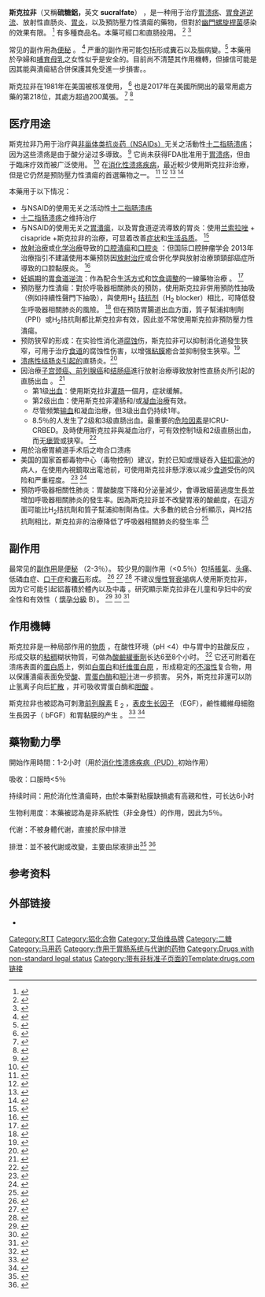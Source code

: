{{Infobox drug|Verifiedfields=changed|ChemSpiderID=4911161|ATC_suffix=BX02|ATC_supplemental=|PubChem=6398525|DrugBank_Ref={{drugbankcite|changed|drugbank}}|DrugBank=DB00364|ChemSpiderID_Ref={{chemspidercite|changed|chemspider}}|UNII_Ref={{fdacite|changed|FDA}}|CAS_number=54182-58-0|UNII=XX73205DH5|ChEMBL_Ref={{ebicite|changed|EBI}}|ChEMBL=611727
<!--Chemical data-->|C=12|H=54|Al=16|O=75|ATC_prefix=A02|CAS_number_Ref={{cascite|correct|??}}|Watchedfields=changed|DailyMedID=Sucralfate|verifiedrevid=405746645|IUPAC_name=Hexadeca-μ-hydroxytetracosahydroxy[μ<sub>8</sub>-[1,3,4,6-tetra-''O''-sulfo-β-<small>D</small>fructofuranosyl-α-<small>D</small>-glucopyranoside tetrakis(hydrogen sulfato)8-)<nowiki>]]</nowiki>hexadecaaluminum<ref name="Merck">''[[Merck_Index|Merck Index]]'', 12th Edition, '''9049'''.</ref>|image=Sucralfate.png|width=350px
<!--Clinical data-->|tradename=Carafate|Drugs.com={{drugs.com|monograph|sucralfate}}|MedlinePlus=a681049|pregnancy_category=B|excretion=糞便、尿液
<!--Identifiers-->|legal_US=Rx-only|legal_status=Rx-only|routes_of_administration=口服或直腸灌腸
<!--Pharmacokinetic data-->|bioavailability=3-5% (local acting)|protein_bound=|metabolism=消化道；肝臟：不明|elimination_half-life=不明|S=8}} '''斯克拉非'''（又稱'''硫糖鋁，'''英文 '''sucralfate'''） ，是一种用于治疗[[胃及十二指肠潰瘍|胃溃疡]]、[[胃食道逆流|胃食道逆流]]、放射性直肠炎、[[胃炎|胃炎]]，以及預防壓力性潰瘍的藥物，但對於[[幽門螺桿菌|幽門螺旋桿菌]]感染的效果有限。 <ref name="Mat2003">{{Cite journal|title=Profile and assessment of GERD pharmacotherapy|date=November 2003|journal=Cleveland Clinic Journal of Medicine|issue=|doi=10.3949/ccjm.70.Suppl_5.S51|volume=70 Suppl 5|pages=S51-70|pmid=14705381}}</ref> 有多種商品名。本藥可經口和直肠投用。 <ref name="AHFS2019">{{Cite web|title=Sucralfate Monograph for Professionals|url=https://www.drugs.com/monograph/sucralfate.html|work=Drugs.com|publisher=American Society of Health-System Pharmacists|language=en|access-date=2020-08-10|archive-date=2020-08-15|archive-url=https://web.archive.org/web/20200815054126/https://www.drugs.com/monograph/sucralfate.html|dead-url=no}}</ref> <ref name="Brad2014">{{Cite journal|title=Management of radiation proctitis|date=October 2014|journal=American Journal of Clinical Oncology|issue=5|doi=10.1097/COC.0b013e318271b1aa|volume=37|pages=517–23|pmid=23241500}}</ref> 

常见的副作用為[[便秘|便秘]] 。 <ref name="AHFS2019">{{Cite web|title=Sucralfate Monograph for Professionals|url=https://www.drugs.com/monograph/sucralfate.html|work=Drugs.com|publisher=American Society of Health-System Pharmacists|language=en}}</ref> 严重的副作用可能包括形成糞石以及腦病變。<ref name="BNF76">{{Cite book|title=British national formulary : BNF 76|date=2018|publisher=Pharmaceutical Press|isbn=9780857113382|pages=73|edition=76}}</ref> 本藥用於孕婦和[[母乳哺育|哺育母乳]]之女性似乎是安全的。目前尚不清楚其作用機轉，但據信可能是因其能與潰瘍結合併保護其免受進一步損害。。   

斯克拉非在1981年在美国被核准使用， <ref name="AHFS2019">{{Cite web|title=Sucralfate Monograph for Professionals|url=https://www.drugs.com/monograph/sucralfate.html|work=Drugs.com|publisher=American Society of Health-System Pharmacists|language=en}}</ref> 也是2017年在美國所開出的最常用處方藥的第218位，其處方超過200萬張。 <ref>{{Cite web|title=The Top 300 of 2020|url=https://clincalc.com/DrugStats/Top300Drugs.aspx|accessdate=11 April 2020|work=ClinCalc|archive-date=2019-11-03|archive-url=https://web.archive.org/web/20191103123938/https://clincalc.com/DrugStats/Top300Drugs.aspx|dead-url=no}}</ref> <ref>{{Cite web|title=Sucralfate - Drug Usage Statistics|url=https://clincalc.com/DrugStats/Drugs/Sucralfate|accessdate=11 April 2020|work=ClinCalc|archive-date=2020-10-07|archive-url=https://web.archive.org/web/20201007113324/https://clincalc.com/DrugStats/Drugs/Sucralfate|dead-url=no}}</ref> 

== 医疗用途 ==
斯克拉非乃用于治疗與[[非甾体抗炎药|非甾体类抗炎药（NSAIDs）]]无关之活動性[[胃及十二指肠潰瘍|十二指肠溃疡]]；因为这些溃疡是由于酸分泌过多導致。 <ref name=":3">{{Cite web|title=DailyMed - CARAFATE - sucralfate suspension|url=http://dailymed.nlm.nih.gov/dailymed/drugInfo.cfm?setid=0fb67b1c-b4c0-46f2-8a81-df1510e006aa|accessdate=2015-11-04|work=dailymed.nlm.nih.gov|archive-date=2015-09-10|archive-url=https://web.archive.org/web/20150910033928/http://dailymed.nlm.nih.gov/dailymed/drugInfo.cfm?setid=0fb67b1c-b4c0-46f2-8a81-df1510e006aa|dead-url=no}}</ref> 它尚未获得FDA批准用于[[胃及十二指肠潰瘍|胃溃疡]]，但由于臨床疗效而被广泛使用。 <ref name=":2">{{Cite journal|title=Current trends in the pharmacotherapy for peptic ulcer disease|date=April 1992|journal=Archives of Internal Medicine|issue=4|doi=10.1001/archinte.152.4.726|volume=152|pages=726–32|pmid=1558429}}</ref> 在[[胃及十二指肠潰瘍|消化性溃疡疾病]]，最近較少使用斯克拉非治療，但是它仍然是预防壓力性潰瘍的首選藥物之一。 <ref>{{Cite journal|title=Treatment of peptic ulcer disease with sucralfate: a review|date=August 1991|journal=The American Journal of Medicine|issue=2A|doi=10.1016/0002-9343(91)90459-b|volume=91|pages=102S–106S|pmid=1882894}}</ref> <ref>{{Cite journal|title=Diagnosis and Treatment of Peptic Ulcer Disease and H. pylori Infection|date=February 2015|journal=American Family Physician|issue=4|volume=91|pages=236–42|pmid=25955624}}</ref> <ref name=":4">{{Cite journal|title=ASHP Therapeutic Guidelines on Stress Ulcer Prophylaxis. ASHP Commission on Therapeutics and approved by the ASHP Board of Directors on November 14, 1998|date=February 1999|journal=American Journal of Health-System Pharmacy|issue=4|doi=10.1093/ajhp/56.4.347|volume=56|pages=347–79|pmid=10690219}}</ref> <ref name=":6">{{Cite journal|title=A review of stress-related mucosal disease|date=October 2011|journal=Journal of Veterinary Emergency and Critical Care|issue=5|doi=10.1111/j.1476-4431.2011.00680.x|volume=21|pages=484–95|pmid=22316196}}</ref> 

本藥用于以下情况： 

* 与NSAID的使用无关之活动性[[胃及十二指肠潰瘍|十二指肠溃疡]] 
* [[胃及十二指肠潰瘍|十二指肠溃疡]]之维持治疗 
* 与NSAID的使用无关之[[胃及十二指肠潰瘍|胃潰瘍]]，以及胃食道逆流導致的胃炎：使用[[蘭索拉唑|兰索拉唑]] + cisapride +斯克拉非的治療，可显着改善[[症狀|症状]]和[[生活质量|生活品质]]。 <ref>{{Cite journal|title=Quality of life and cost-effectiveness of combined therapy for reflux esophagitis|journal=Journal of Zhejiang University. Science|issue=5|doi=10.1631/jzus.2003.0602|year=2003|volume=4|pages=602–6|pmid=12958722}}</ref> 
*[[放射治療|放射治療]]或[[化学疗法|化学治療]]导致的[[口腔溃疡|口腔潰瘍]]和[[口腔炎|口腔炎]] ：但国际口腔肿瘤学会 2013年治療指引不建議使用本藥预防因[[放射治療|放射治疗]]或合併化學與放射治療頭頸部癌症所導致的口腔黏膜炎。 <ref name="Saunders et al">{{Cite journal|title=Systematic review of antimicrobials, mucosal coating agents, anesthetics, and analgesics for the management of oral mucositis in cancer patients|date=November 2013|journal=Supportive Care in Cancer|issue=11|doi=10.1007/s00520-013-1871-y|volume=21|pages=3191–207|pmid=23832272|display-authors=6|subscription=free}}</ref>
* [[妊娠|妊娠期]]的[[胃食道逆流|胃食道逆流]]：作為配合[[生活型態|生活方式]]和[[飲食_(營養學)|饮食调整]]的一線藥物治療 。 <ref>{{Cite journal|title=Review article: the management of heartburn in pregnancy|date=November 2005|journal=Alimentary Pharmacology & Therapeutics|issue=9|doi=10.1111/j.1365-2036.2005.02654.x|volume=22|pages=749–57|pmid=16225482}}</ref> 
* 預防壓力性潰瘍：對於呼吸器相關肺炎的預防，使用斯克拉非併用預防性抽吸（例如持續性聲門下抽吸），與使用H<sub>2</sub> [[受体拮抗剂|拮抗剂]]（H<sub>2</sub> blocker）相比，可降低發生呼吸器相關肺炎的風險。 <ref>{{Cite journal|title=The pathogenesis of ventilator-associated pneumonia: its relevance to developing effective strategies for prevention|date=June 2005|journal=Respiratory Care|issue=6|volume=50|pages=725–39; discussion 739–41|pmid=15913465}}</ref> 但在預防胃腸道出血方面，質子幫浦抑制劑（PPI）或H<sub>2</sub>拮抗劑都比斯克拉非有效，因此並不常使用斯克拉非預防壓力性潰瘍。
* 预防狭窄的形成：在实验性消化道[[腐蝕性|腐蚀]]伤，斯克拉非可以抑制消化道發生狹窄，可用于治疗[[食道|食道]]的腐蚀性伤害，以增强[[黏膜|粘膜]]癒合並抑制發生狹窄。<ref>{{Cite journal|title=The effectiveness of sucralfate against stricture formation in experimental corrosive esophageal burns|date=2005-01-01|journal=Surgery Today|issue=8|doi=10.1007/s00595-004-3005-0|volume=35|pages=617–22|pmid=16034539}}</ref>
* [[溃疡性结肠炎|溃疡性结肠炎引起的]]直肠炎。<ref>{{Cite book|last=Theodore M. Bayless|title=Advanced Therapy of Inflammatory Bowel Disease: Ulcerative Colitis (Volume 1), 3e|url=https://books.google.com/books?id=OdUtAwAAQBAJ&pg=PA331|date=14 May 2014|publisher=PMPH-USA|isbn=978-1-60795-216-9|page=331|access-date=2020-08-10|archive-date=2021-08-29|archive-url=https://web.archive.org/web/20210829073333/https://books.google.com/books?id=OdUtAwAAQBAJ&pg=PA331|dead-url=no}}</ref> 
* 因治療[[子宮頸癌|子宫颈癌、]][[前列腺癌|前列腺癌]]和[[大腸癌|结肠癌]]進行放射治療導致放射性直肠炎所引起的直肠出血 。 <ref name="Brad2014">{{Cite journal|title=Management of radiation proctitis|date=October 2014|journal=American Journal of Clinical Oncology|issue=5|doi=10.1097/COC.0b013e318271b1aa|volume=37|pages=517–23|pmid=23241500}}</ref> 
** 第1级[[出血|出血]]：使用斯克拉非[[灌肠_(医学)|灌肠]]一個月，症狀缓解。 
** 第2级出血：使用斯克拉非灌肠和/或[[凝血|凝血治療]]有效。 
** 尽管频繁[[輸血|输血]]和凝血治療，但3级出血仍持续1年。 
** 8.5％的人发生了2级和3级直肠出血。最重要的[[风险因子|危险因素]]是ICRU-CRBED。及時使用斯克拉非與凝血治疗，可有效控制1级和2级直肠出血，而无[[瘘|瘘管]]或狭窄。 <ref name="chun">{{Cite journal|title=Rectal bleeding and its management after irradiation for uterine cervical cancer|url=http://repository.ajou.ac.kr/handle/201003/3301|date=January 2004|journal=International Journal of Radiation Oncology, Biology, Physics|issue=1|doi=10.1016/s0360-3016(03)01395-6|volume=58|pages=98–105|pmid=14697426|access-date=2020-08-10|archive-date=2021-08-29|archive-url=https://web.archive.org/web/20210829073339/https://www.facebook.com/plugins/like.php?app_id=&channel=https%3A%2F%2Fstaticxx.facebook.com%2Fx%2Fconnect%2Fxd_arbiter%2F%3Fversion%3D46%23cb%3Df36f580be459434%26domain%3Drepository.ajou.ac.kr%26is_canvas%3Dfalse%26origin%3Dhttp%253A%252F%252Frepository.ajou.ac.kr%252Ff2f04692492000c%26relation%3Dparent.parent&container_width=0&font=verdana&href=http%3A%2F%2Frepository.ajou.ac.kr%2Fhandle%2F201003%2F3301&layout=standard&locale=ko_KR&sdk=joey&send=true&show_faces=false&width=450|dead-url=no}}</ref> 
* 用於治療胃繞道手术后之吻合口溃疡 
* 美国的国家首都毒物中心（毒物控制）建议，對於已知或懷疑吞入[[鈕扣電池|鈕扣電池]]的病人，在使用內視鏡取出電池前，可使用斯克拉非懸浮液以减少[[食道|食道]]受伤的风险和严重程度。 <ref name=":1">{{Cite web|title=Guideline|url=https://www.poison.org/battery/guideline|accessdate=2018-07-05|work=www.poison.org|language=en|archive-date=2021-03-23|archive-url=https://web.archive.org/web/20210323062616/https://www.poison.org/battery/guideline|dead-url=no}}</ref> <ref>{{Cite journal|title=pH-neutralizing esophageal irrigations as a novel mitigation strategy for button battery injury|date=January 2019|journal=The Laryngoscope|issue=1|doi=10.1002/lary.27312|volume=129|pages=49–57|pmid=29889306}}</ref> 
* 預防呼吸器相關性肺炎：胃酸酸度下降和分泌量減少，會導致細菌過度生長並增加呼吸器相關肺炎的發生率。因為斯克拉非並不改變胃液的酸鹼度，在這方面可能比H<sub>2</sub>拮抗劑和質子幫浦抑制劑為佳。大多數的統合分析顯示，與H2拮抗劑相比，斯克拉非的治療降低了呼吸器相關肺炎的發生率 <ref name=":2">{{Cite journal|title=Current trends in the pharmacotherapy for peptic ulcer disease|date=April 1992|journal=Archives of Internal Medicine|issue=4|doi=10.1001/archinte.152.4.726|volume=152|pages=726–32|pmid=1558429}}</ref>

== 副作用 ==
最常见的[[不良反应_(医学)|副作用]]是[[便秘|便秘]] （2-3％）。 较少見的副作用（<0.5％）包括[[屁|脹氣]]、[[頭痛|头痛]]、低磷血症、[[口乾|口干症]]和[[馬寶|糞石]]形成。 <ref>{{Cite web|title=Study of possible correlation between BEZOAR and SUCRALFATE|url=http://medsfacts.com/study-SUCRALFATE-causing-BEZOAR.php|work=MedsFacts.com|archiveurl=https://web.archive.org/web/20160918163936/http://factmed.com/study-SUCRALFATE-causing-BEZOAR.php|archivedate=18 September 2016}}</ref> <ref>{{Cite web|title=Carafate Package Insert|url=http://www.accessdata.fda.gov/drugsatfda_docs/label/2013/018333s034,019183s016lbl.pdf|accessdate=November 2, 2015|author=|date=September 12, 2013|first=|work=|publisher=|archive-date=2020-11-29|archive-url=https://web.archive.org/web/20201129172851/https://www.accessdata.fda.gov/drugsatfda_docs/label/2013/018333s034,019183s016lbl.pdf|dead-url=no}}</ref> <ref>{{Cite journal|title=ASHP Therapeutic Guidelines on Stress Ulcer Prophylaxis. ASHP Commission on Therapeutics and approved by the ASHP Board of Directors on November 14, 1998|date=February 1999|journal=American Journal of Health-System Pharmacy|issue=4|doi=10.1093/ajhp/56.4.347|volume=56|pages=347–79|pmid=10690219}}</ref> 不建议[[慢性肾脏病|慢性腎衰竭]]病人使用斯克拉非，因为它可能引起铝蓄積於體內以及中毒 。研究顯示斯克拉非在儿童和孕妇中的安全性和有效性（ [[懷孕分級|懷孕分級]] B）。 <ref name=":3">{{Cite web|title=DailyMed - CARAFATE - sucralfate suspension|url=http://dailymed.nlm.nih.gov/dailymed/drugInfo.cfm?setid=0fb67b1c-b4c0-46f2-8a81-df1510e006aa|accessdate=2015-11-04|work=dailymed.nlm.nih.gov}}</ref> <ref>{{Cite journal|title=Interventions for heartburn in pregnancy|date=September 2015|journal=The Cochrane Database of Systematic Reviews|issue=9|doi=10.1002/14651858.CD011379.pub2|volume=9|pages=CD011379|pmid=26384956}}</ref> <ref name=":0">{{Cite journal|title=Sucralfate: pharmacokinetics, metabolism and selective binding to experimental gastric and duodenal ulcers in animals|date=1982-01-01|journal=Arzneimittel-Forschung|issue=5|volume=32|pages=512–8|pmid=6896647}}</ref> 

== 作用機轉 ==
斯克拉非是一种局部作用的[[化学物质|物质]] ，在酸性环境（pH <4）中与胃中的盐酸反应 ，形成交联的[[黏度|粘稠]]糊状物質，可做為[[缓冲物质|酸鹼緩衝劑]]长达6至8个小时。 <ref name=":5">{{Cite journal|title=Sucralfate. A review of its pharmacodynamic properties and therapeutic use in peptic ulcer disease|date=March 1984|journal=Drugs|issue=3|doi=10.2165/00003495-198427030-00002|volume=27|pages=194–209|pmid=6368184}}</ref> 它还可附着在溃疡表面的[[蛋白质|蛋白质]]上，例如[[白蛋白|白蛋白]]和[[纖維蛋白原|纤维蛋白原]] ，形成稳定的[[溶解性|不溶性]]复合物，用以保護潰瘍表面免受[[酸|酸]]、[[胃蛋白酶|胃蛋白酶]]和[[胆汁|胆汁]]进一步损害。  另外，斯克拉非還可以防止氢离子向后[[扩散作用|扩散]] ，并可吸收胃蛋白酶和[[胆汁酸|胆酸]] 。 

斯克拉非也被認為可刺激[[前列腺素|前列腺素]] E <sub>2</sub> ，[[表皮生长因子|表皮生长因子]] （EGF），鹼性纖維母細胞生長因子（ bFGF）和胃黏膜的产生 。 <ref name=":3">{{Cite web|title=DailyMed - CARAFATE - sucralfate suspension|url=http://dailymed.nlm.nih.gov/dailymed/drugInfo.cfm?setid=0fb67b1c-b4c0-46f2-8a81-df1510e006aa|accessdate=2015-11-04|work=dailymed.nlm.nih.gov}}</ref> <ref name=":7">{{Cite journal|title=Sucralfate: the Bangkok review|url=https://archive.org/details/sim_journal-of-gastroenterology-and-hepatology_1994-08_9_4/page/412|date=1994-08-01|journal=Journal of Gastroenterology and Hepatology|issue=4|doi=10.1111/j.1440-1746.1994.tb01264.x|volume=9|pages=412–5|pmid=7948825}}</ref> 

== 藥物動力學 ==
開始作用時間：1-2小时（用於[[胃及十二指肠潰瘍|消化性溃疡疾病（PUD）]]初始作用） 

吸收：口服時<5％ 

持续时间：用於消化性潰瘍時，由於本藥對粘膜缺損處有高親和性，可长达6小时 

生物利用度：本藥被認為是非系統性（非全身性）的作用，因此为5％。 

代谢：不被身體代谢，直接於尿中排泄 

排泄：並不被代謝或改變，主要由尿液排出<ref name=":0">{{Cite journal|title=Sucralfate: pharmacokinetics, metabolism and selective binding to experimental gastric and duodenal ulcers in animals|date=1982-01-01|journal=Arzneimittel-Forschung|issue=5|volume=32|pages=512–8|pmid=6896647}}</ref> <ref>{{Cite book|title=AHFS drug information McEvoy GK, ed. Sucralfate|publisher=AHFS|year=2007|isbn=|location=|pages=2983–5}}</ref> 

== 参考资料 ==
{{Reflist}}

== 外部链接 ==

* {{Cite web|title=Sucralfate|url=https://druginfo.nlm.nih.gov/drugportal/name/sucralfate|work=Drug Information Portal|publisher=U.S. National Library of Medicine|access-date=2020-08-10|archive-date=2020-10-28|archive-url=https://web.archive.org/web/20201028082409/https://druginfo.nlm.nih.gov/drugportal/name/sucralfate|dead-url=no}}
[[Category:RTT|Category:RTT]]
[[Category:铝化合物|Category:铝化合物]]
[[Category:艾伯维品牌|Category:艾伯维品牌]]
[[Category:二糖|Category:二糖]]
[[Category:马用药|Category:马用药]]
[[Category:作用于胃肠系统与代谢的药物|Category:作用于胃肠系统与代谢的药物]]
[[Category:Drugs_with_non-standard_legal_status|Category:Drugs with non-standard legal status]]
[[Category:带有非标准子页面的Template:drugs.com链接|Category:带有非标准子页面的Template:drugs.com链接]]